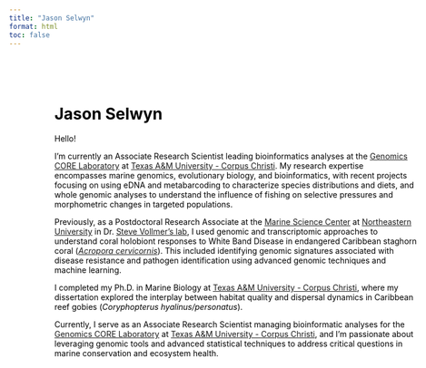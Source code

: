 ```yaml
---
title: "Jason Selwyn"
format: html
toc: false
---
```


<!-- TODO - fix font, remove nav bar on right, have name centered, have text all within fade out part of image -->

::: content-container
<h1>Jason Selwyn</h1>

<p>Hello!</p>

<p>I'm currently an Associate Research Scientist leading bioinformatics analyses at the [Genomics CORE Laboratory](https://www.tamucc.edu/science/research/genomics/) at [Texas A&M University - Corpus Christi](https://tamucc.edu/). My research expertise encompasses marine genomics, evolutionary biology, and bioinformatics, with recent projects focusing on using eDNA and metabarcoding to characterize species distributions and diets, and whole genomic analyses to understand the influence of fishing on selective pressures and morphometric changes in targeted populations.</p>

<p>Previously, as a Postdoctoral Research Associate at the [Marine Science Center](https://cos.northeastern.edu/marinescience/) at [Northeastern University](https://www.northeastern.edu/) in Dr. [Steve Vollmer's lab](https://web.northeastern.edu/vollmerlab/), I used genomic and transcriptomic approaches to understand coral holobiont responses to White Band Disease in endangered Caribbean staghorn coral ([*Acropora cervicornis*](https://en.wikipedia.org/wiki/Staghorn_coral)). This included identifying genomic signatures associated with disease resistance and pathogen identification using advanced genomic techniques and machine learning.</p>

<p>I completed my Ph.D. in Marine Biology at [Texas A&M University - Corpus Christi](https://tamucc.edu/), where my dissertation explored the interplay between habitat quality and dispersal dynamics in Caribbean reef gobies (*Coryphopterus hyalinus/personatus*).</p>

<p>Currently, I serve as an Associate Research Scientist managing bioinformatic analyses for the [Genomics CORE Laboratory](https://www.tamucc.edu/science/research/genomics/) at [Texas A&M University - Corpus Christi](https://tamucc.edu/), and I'm passionate about leveraging genomic tools and advanced statistical techniques to address critical questions in marine conservation and ecosystem health.</p>
:::

<!-- Global site tag (gtag.js) - Google Analytics -->

```{=html}
<script async src="https://www.googletagmanager.com/gtag/js?id=G-XZNV2B7VTX"></script>
```
```{=html}
<style>
html {
   background: url(img/planktivores.jpg);
   background-position: center;
   background-repeat: no-repeat;
   background-size: cover;
   background-attachment: fixed;
}

body {
   color: black;
   /* Remove position: absolute which was causing the background to extend */
   margin: 0 auto; /* Center the content */
   max-width: 800px; /* Limit width of content area */
   padding: 20px 40px; /* Add padding inside the content area */
   background: rgba(255,255,255, .5); /* Keep the semi-transparent background */
}

/* Style for the main content to add the background only to the text area */
.content-container {
   background: rgba(255,255,255, .5);
   padding: 30px;
   border-radius: 10px; /* Optional: rounds the corners */
   margin: 30px auto;
   width: 80%;
   max-width: 800px;
}

@media screen and (max-width: 480px) {
    html {
     background: url(img/planktivores.jpg);
     background-size: cover;
     background-attachment: fixed;
     background-position: center;
     background-repeat: no-repeat;
    }
    .content-container {
     width: 90%;
     padding: 20px;
    }
}
</style>
```
